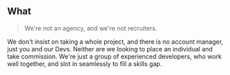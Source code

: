 ## What

> We're not an agency, and we're not recruiters.

We don't insist on taking a whole project, and there is no account manager, just you and our Devs. Neither are we looking to place an individual and take commission. We're just a group of experienced developers, who work well together, and slot in seamlessly to fill a skills gap.